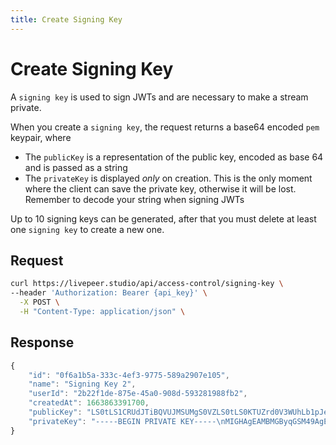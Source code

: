 ```yaml
---
title: Create Signing Key
---
```


# Create Signing Key

A `signing key` is used to sign JWTs and are necessary to make a stream private.

When you create a `signing key`, the request returns a base64 encoded `pem` keypair, where

- The `publicKey` is a representation of the public key, encoded as base 64 and is passed as a string
- The `privateKey` is displayed _only_ on creation. This is the only moment where the client can save the private key, otherwise it will be lost.
  Remember to decode your string when signing JWTs

Up to 10 signing keys can be generated, after that you must delete at least one `signing key` to create a new one.

## Request

```bash
curl https://livepeer.studio/api/access-control/signing-key \
--header 'Authorization: Bearer {api_key}' \
  -X POST \
  -H "Content-Type: application/json" \
```

## Response

```jsx
{
    "id": "0f6a1b5a-333c-4ef3-9775-589a2907e105",
    "name": "Signing Key 2",
    "userId": "2b22f1de-875e-45a0-908d-593281988fb2",
    "createdAt": 1663863391700,
    "publicKey": "LS0tLS1CRUdJTiBQVUJMSUMgS0VZLS0tLS0KTUZrd0V3WUhLb1pJemowQ0FRWUlLb1pJemowREFRY0RRZ0FFeVlZZGNKL0tFbUIrWjAvb29sbXJ2bXNlblRiNgpnc1FuQmhnRVhmdkhycDgxNFg0b0lBbVg1VjlnZzhEclJLUFRhNWxlRkhRYm5LQ0VvTk1NckoxK2F3PT0KLS0tLS1FTkQgUFVCTElDIEtFWS0tLS0tCg==",
    "privateKey": "-----BEGIN PRIVATE KEY-----\nMIGHAgEAMBMGByqGSM49AgEGCCqGSM49AwEHBG0wawIBAQQg+Sebp896yp2JZouz\n9v1hlnu5ivJMp0CeXzxEr/6ZTL2hRANCAATJhh1wn8oSYH5nT+iiWau+ax6dNvqC\nxCcGGARd+8eunzXhfiggCZflX2CDwOtEo9NrmV4UdBucoISg0wysnX5r\n-----END PRIVATE KEY-----\n"
}
```
